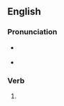 ==English==

===Pronunciation===
* {{a|US}} {{IPA|/oʊ.vɚ.leɪd/|lang=en}}
* {{rhymes|eɪd|lang=en}}

===Verb===
{{head|en|verb form}}

# {{en-past of|overlay}}